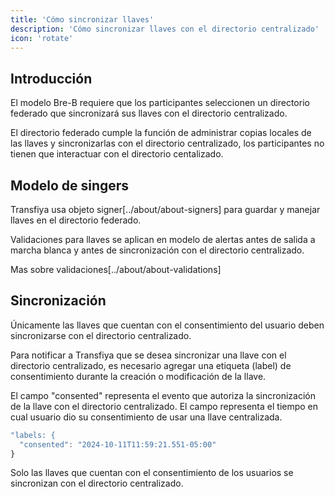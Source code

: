 ```yaml
---
title: 'Cómo sincronizar llaves'
description: 'Cómo sincronizar llaves con el directorio centralizado'
icon: 'rotate'
---
```


## Introducción

El modelo Bre-B requiere que los participantes seleccionen un directorio federado que sincronizará sus llaves con el directorio centralizado.

El directorio federado cumple la función de administrar copias locales de las llaves y sincronizarlas con el directorio centralizado, los participantes no tienen que interactuar con el directorio centalizado.

## Modelo de singers

Transfiya usa objeto signer[../about/about-signers] para guardar y manejar llaves en el directorio federado.

Validaciones para llaves se aplican en modelo de alertas antes de salida a marcha blanca y antes de sincronización con el directorio centralizado.

Mas sobre validaciones[../about/about-validations]

## Sincronización

Únicamente las llaves que cuentan con el consentimiento del usuario deben sincronizarse con el directorio centralizado.

Para notificar a Transfiya que se desea sincronizar una llave con el directorio centralizado, es necesario agregar una etiqueta (label) de consentimiento durante la creación o modificación de la llave.

El campo "consented" representa el evento que autoriza la sincronización de la llave con el directorio centralizado. El campo representa el tiempo en cual usuario dio su consentimiento de usar una llave centralizada.

```javascript
"labels: {
  "consented": "2024-10-11T11:59:21.551-05:00"
}
```

<Info>
    Solo las llaves que cuentan con el consentimiento de los usuarios se sincronizan con el directorio centralizado.
</Info>
